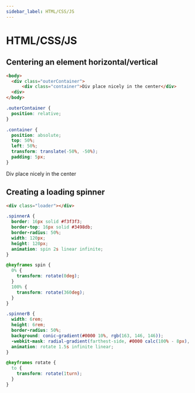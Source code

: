 ```yaml
---
sidebar_label: HTML/CSS/JS
---
```




# HTML/CSS/JS

## Centering an element horizontal/vertical

<Tabs>
<TabItem value='Html'>

```html
<body>
  <div class="outerContainer">
      <div class="container">Div place nicely in the center</div>
  <div>
</body>
```

</TabItem >
<TabItem value='CSS'>

```css
.outerContainer {
  position: relative;
}

.container {
  position: absolute;
  top: 50%;
  left: 50%;
  transform: translate(-50%, -50%);
  padding: 5px;
}
```

</TabItem >
</Tabs>

<body
  style={{
    border: "1px solid black",
    padding: "5px",
    height: "250px",
    width: "450px",
    position: "relative",
  }}
>
  <div
    style={{
      position: "absolute",
      top: "50%",
      left: "50%",
      transform: "translate(-50%, -50%)",
    }}
  >
    Div place nicely in the center
  </div>
</body>

## Creating a loading spinner

<Tabs>
<TabItem value='Html'>

```html
<div class="loader"></div>
```

</TabItem >
<TabItem value='Spinner A'>

```css
.spinnerA {
  border: 16px solid #f3f3f3;
  border-top: 16px solid #3498db;
  border-radius: 50%;
  width: 120px;
  height: 120px;
  animation: spin 2s linear infinite;
}

@keyframes spin {
  0% {
    transform: rotate(0deg);
  }
  100% {
    transform: rotate(360deg);
  }
}
```

</TabItem >
<TabItem value='Spinner B'>

```css
.spinnerB {
  width: 6rem;
  height: 6rem;
  border-radius: 50%;
  background: conic-gradient(#0000 10%, rgb(163, 146, 146));
  -webkit-mask: radial-gradient(farthest-side, #0000 calc(100% - 8px), #000 0);
  animation: rotate 1.5s infinite linear;
}

@keyframes rotate {
  to {
    transform: rotate(1turn);
  }
} 
```

</TabItem >
</Tabs>

<Spinner style="spinnerA" />
<Spinner style="spinnerB" />